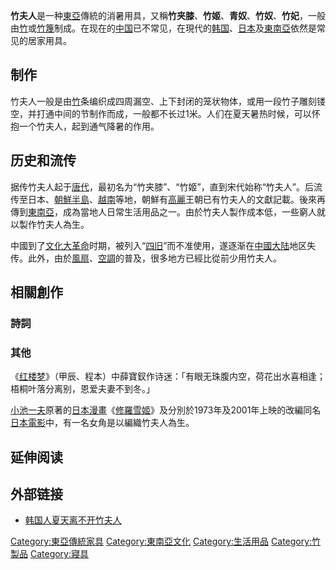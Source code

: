 {{otheruses|竹夫人 (電影)|subject=竹夫人|other=香港電影}}

{{Infobox East Asian
|title=竹夫人
|tablewidth=
|color=
|fontcolor=
|background=
|logo=
|logowidth=
|img=Korean-bamboo-wife2.jpg
|imgwidth=250
|caption=
|sort=
<!-- 中文 -->
|chinesename=
|chinese=竹夫人
|tradchi=竹夫人
|simpchi=竹夫人
|pinyin=
|wg=
|chinesetext=
<!-- 韓文 -->
|koreanname=
|context=
|hangul=죽부인
|hanja=竹夫人
|rr=Jukbuin
|mr=
|koreantext=
<!-- 韓文舊稱 -->
|koreanname2=
|context2=
|hangul2=
|hanja2=
|rr2=
|mr2=
|koreantext2=
<!-- 日文 -->
|japanesename=
|kanji=竹夫人
|kana=ちくふじん
|kanahist=
|hiragana=
|katakana=
|shinjitai=竹夫人
|kyujitai=竹夫人
|romaji=
|hepburn=
|japanesetext=
<!-- 日文舊稱 -->
|japanesename2=
|kanji2=
|kana2=
|kanahist2=
|hiragana2=
|katakana2=
|shinjitai2=
|kyujitai2=
|romaji2=
|hepburn2=
|japanesetext2=
<!-- 越南文 -->
|vietnamesename=
|vietnamese=
|chunom=
|hantu=
|hannom=
|vietnamesetext=
<!-- 其他地區名稱 -->
|othername=
|field1=
|content1=
|field2=
|content2=
|field3=
|content3=
|othertext=
}}

'''竹夫人'''是一种[[東亞|東亞]]傳統的消暑用具，又稱'''竹夹膝'''、'''竹姬'''、'''青奴'''、'''竹奴'''、'''竹妃'''，一般由[[竹|竹]]或[[竹篾|竹篾]]制成。在现在的[[中国|中国]]已不常见，在現代的[[韩国|韩国]]、[[日本|日本]]及[[東南亞|東南亞]]依然是常见的居家用具。

==制作==
竹夫人一般是由[[竹|竹]]条编织成四周漏空、上下封闭的笼状物体，或用一段竹子雕刻镂空，并打通中间的节制作而成，一般都不长过1米。人们在夏天暑热时候，可以怀抱一个竹夫人，起到通气降暑的作用。

==历史和流传==
据传竹夫人起于[[唐代|唐代]]，最初名为“竹夹膝”、“竹姬”，直到宋代始称“竹夫人”。后流传至日本、[[朝鮮半島|朝鮮半島]]、[[越南|越南]]等地，朝鮮有[[高麗|高麗]]王朝已有竹夫人的文獻記載。後來再傳到[[東南亞|東南亞]]，成為當地人日常生活用品之一。由於竹夫人製作成本低，一些窮人就以製作竹夫人為生。

中國到了[[文化大革命|文化大革命]]时期，被列入“[[四旧|四旧]]”而不准使用，遂逐渐在[[中國大陆|中國大陆]]地区失传。此外，由於[[風扇|風扇]]、[[空調|空調]]的普及，很多地方已經比從前少用竹夫人。

==相關創作==
===詩詞===

{{quote|
南宋·[[陆游|陆游]]《初夏幽居》 <br>

虚堂一幅接篱巾，竹树森疏夏令新。<br />
瓶竭重招麴道士，床空新聘竹夫人。<br />
寒龟不食犹能寿，弊帚何施亦自珍。<br />
枕蕈北窗宁有厌？小山终日对嶙峋。
}}


{{quote|
[[苏轼|苏轼]]《次韵柳子玉二首 地炉》
<br>
细声蚯蚓发银瓶，拥褐横眠天未明。<br />
衰鬓镊残欹雪领，壮心降尽倒风旌。<br />
自称丹灶锱铢火，倦听山城长短更。<br />
闻道床头惟竹几，夫人应不解卿卿。<br />
（自谓竹几为竹夫人）
}}

{{quote|
元·[[许有壬|许有壬]]《满庭芳》
<br>
槐院风清，藓阶尘净，日长镇掩衡门。葛帷藤簟，石枕竹夫人。<br />不作南柯痴梦，要来往、月窟天根。花阴转，闲关幽鸟，啼破一窗云。<br />起来盘膝坐，松风沸鼎，花雪浮春。便洗除胸次，多少凝尘。<br />更喜秋原有秫，快准备、小瓮清尊。东篱下，黄花香里，颠倒白纶巾。
}}

{{quote|
越南陳·[[陳藝宗|陳藝宗]]《竹奴》
<br>
有偉此君，中空外功，<br>
削汝為奴，恐傷天性。
}}

===其他===
《[[红楼梦|红楼梦]]》（甲辰、程本）中薛寶釵作诗迷：「有眼无珠腹内空，荷花出水喜相逢；梧桐叶落分离别，恩爱夫妻不到冬。」

[[小池一夫|小池一夫]]原著的[[日本漫畫|日本漫畫]]《[[修羅雪姬|修羅雪姬]]》及分別於1973年及2001年上映的改編同名[[日本電影|日本電影]]中，有一名女角是以編織竹夫人為生。

== 延伸阅读 ==
{{Wikisource further reading}}

==外部链接==
* [https://web.archive.org/web/20080216073621/http://tour.cyol.com/content/2007-03/13/content_1698270.htm 韩国人夏天离不开竹夫人]

[[Category:東亞傳統家具|Category:東亞傳統家具]]
[[Category:東南亞文化|Category:東南亞文化]]
[[Category:生活用品|Category:生活用品]]
[[Category:竹製品|Category:竹製品]]
[[Category:寢具|Category:寢具]]